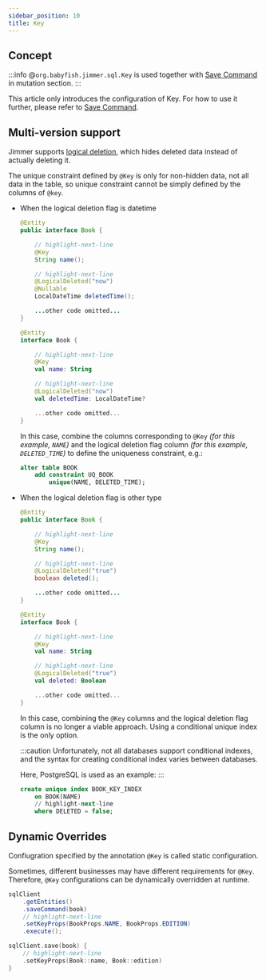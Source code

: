 ```yaml
---
sidebar_position: 10 
title: Key
---
```




## Concept

:::info
@`org.babyfish.jimmer.sql.Key` is used together with [Save Command](../../mutation/save-command) in mutation section.
:::

<Key/>

This article only introduces the configuration of Key. For how to use it further, please refer to [Save Command](../../mutation/save-command).

## Multi-version support

Jimmer supports [logical deletion](./logical-deleted), which hides deleted data instead of actually deleting it.

The unique constraint defined by `@Key` is only for non-hidden data, not all data in the table, so unique constraint cannot be simply defined by the columns of `@key`.

-   When the logical deletion flag is datetime

    <Tabs groupId="language">
    <TabItem value="java" label="Java"> 

    ```java title="Book.java"
    @Entity
    public interface Book {

        // highlight-next-line
        @Key
        String name();

        // highlight-next-line 
        @LogicalDeleted("now")
        @Nullable
        LocalDateTime deletedTime();

        ...other code omitted...
    }
    ```

    </TabItem>
    <TabItem value="kotlin" label="Kotlin">

    ```kotlin title="Book.kt"
    @Entity
    interface Book {

        // highlight-next-line
        @Key
        val name: String

        // highlight-next-line
        @LogicalDeleted("now")
        val deletedTime: LocalDateTime?

        ...other code omitted...
    }
    ```

    </TabItem>
    </Tabs>

    In this case, combine the columns corresponding to `@Key` *(for this example, `NAME`)* and the logical deletion flag column *(for this example, `DELETED_TIME`)* to define the uniqueness constraint, e.g.:

    ```sql
    alter table BOOK
        add constraint UQ_BOOK
            unique(NAME, DELETED_TIME);
    ```

-   When the logical deletion flag is other type

    <Tabs groupId="language">
    <TabItem value="java" label="Java"> 

    ```java title="Book.java"
    @Entity
    public interface Book {

        // highlight-next-line
        @Key
        String name();

        // highlight-next-line
        @LogicalDeleted("true")
        boolean deleted();

        ...other code omitted...
    }
    ```

    </TabItem>
    <TabItem value="kotlin" label="Kotlin">

    ```kotlin title="Book.kt"
    @Entity
    interface Book {

        // highlight-next-line
        @Key
        val name: String

        // highlight-next-line
        @LogicalDeleted("true")
        val deleted: Boolean

        ...other code omitted...
    }
    ```

    </TabItem>
    </Tabs>

    In this case, combining the `@Key` columns and the logical deletion flag column is no longer a viable approach. Using a conditional unique index is the only option.

    :::caution
    Unfortunately, not all databases support conditional indexes, and the syntax for creating conditional index varies between databases. 
    
    Here, PostgreSQL is used as an example:
    :::

    ```sql
    create unique index BOOK_KEY_INDEX 
        on BOOK(NAME)
        // highlight-next-line
        where DELETED = false;
    ```

## Dynamic Overrides 

Confiugration specified by the annotation `@Key` is called static configuration.

Sometimes, different businesses may have different requirements for `@Key`. Therefore, `@Key` configurations can be dynamically overridden at runtime.

<Tabs groupId="language">
<TabItem value="java" label="Java">

```java 
sqlClient
    .getEntities()
    .saveCommand(book)
    // highlight-next-line
    .setKeyProps(BookProps.NAME, BookProps.EDITION)
    .execute();
```

</TabItem>
<TabItem value="kotlin" label="Kotlin">

```kotlin
sqlClient.save(book) {
    // highlight-next-line
    .setKeyProps(Book::name, Book::edition)
}
```

</TabItem>
</Tabs>